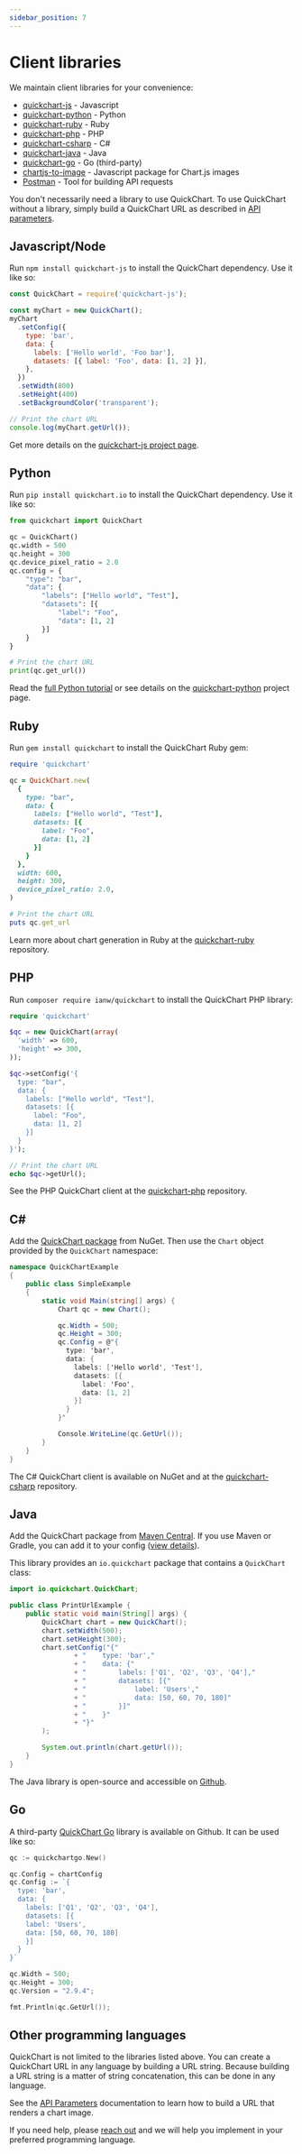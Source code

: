 ```yaml
---
sidebar_position: 7
---
```


# Client libraries

We maintain client libraries for your convenience:

- [quickchart-js](https://github.com/typpo/quickchart-js) - Javascript
- [quickchart-python](https://github.com/typpo/quickchart-python) - Python
- [quickchart-ruby](https://github.com/typpo/quickchart-ruby) - Ruby
- [quickchart-php](https://github.com/typpo/quickchart-php) - PHP
- [quickchart-csharp](https://github.com/typpo/quickchart-csharp) - C#
- [quickchart-java](https://github.com/typpo/quickchart-java) - Java
- [quickchart-go](https://github.com/henomis/quickchart-go) - Go (third-party)
- [chartjs-to-image](https://www.npmjs.com/package/chartjs-to-image) - Javascript package for Chart.js images
- [Postman](https://www.postman.com/speeding-flare-926667/workspace/7385c90d-e985-49fe-8257-90bab6c7823e/request/11849833-67d60b0c-988e-4b1d-baa7-7a95da2aa479) - Tool for building API requests

You don't necessarily need a library to use QuickChart. To use QuickChart without a library, simply build a QuickChart URL as described in [API parameters](/documentation/using-the-api/parameters/).

## Javascript/Node

Run `npm install quickchart-js` to install the QuickChart dependency. Use it like so:

```javascript
const QuickChart = require('quickchart-js');

const myChart = new QuickChart();
myChart
  .setConfig({
    type: 'bar',
    data: {
      labels: ['Hello world', 'Foo bar'],
      datasets: [{ label: 'Foo', data: [1, 2] }],
    },
  })
  .setWidth(800)
  .setHeight(400)
  .setBackgroundColor('transparent');

// Print the chart URL
console.log(myChart.getUrl());
```

Get more details on the [quickchart-js project page](https://github.com/typpo/quickchart-js).

## Python

Run `pip install quickchart.io` to install the QuickChart dependency. Use it like so:

```python
from quickchart import QuickChart

qc = QuickChart()
qc.width = 500
qc.height = 300
qc.device_pixel_ratio = 2.0
qc.config = {
    "type": "bar",
    "data": {
        "labels": ["Hello world", "Test"],
        "datasets": [{
            "label": "Foo",
            "data": [1, 2]
        }]
    }
}

# Print the chart URL
print(qc.get_url())
```

Read the [full Python tutorial](/documentation/python-chart-example/) or see details on the [quickchart-python](https://github.com/typpo/quickchart-python) project page.

## Ruby

Run `gem install quickchart` to install the QuickChart Ruby gem:

```ruby
require 'quickchart'

qc = QuickChart.new(
  {
    type: "bar",
    data: {
      labels: ["Hello world", "Test"],
      datasets: [{
        label: "Foo",
        data: [1, 2]
      }]
    }
  },
  width: 600,
  height: 300,
  device_pixel_ratio: 2.0,
)

# Print the chart URL
puts qc.get_url
```

Learn more about chart generation in Ruby at the [quickchart-ruby](https://github.com/typpo/quickchart-ruby) repository.

## PHP

Run `composer require ianw/quickchart` to install the QuickChart PHP library:

```php
require 'quickchart'

$qc = new QuickChart(array(
  'width' => 600,
  'height' => 300,
));

$qc->setConfig('{
  type: "bar",
  data: {
    labels: ["Hello world", "Test"],
    datasets: [{
      label: "Foo",
      data: [1, 2]
    }]
  }
}');

// Print the chart URL
echo $qc->getUrl();
```

See the PHP QuickChart client at the [quickchart-php](http://github.com/typpo/quickchart-php) repository.

## C#

Add the [QuickChart package](https://www.nuget.org/packages/QuickChart) from NuGet. Then use the `Chart` object provided by the `QuickChart` namespace:

```csharp
namespace QuickChartExample
{
    public class SimpleExample
    {
        static void Main(string[] args) {
            Chart qc = new Chart();

            qc.Width = 500;
            qc.Height = 300;
            qc.Config = @"{
              type: 'bar',
              data: {
                labels: ['Hello world', 'Test'],
                datasets: [{
                  label: 'Foo',
                  data: [1, 2]
                }]
              }
            }"

            Console.WriteLine(qc.GetUrl());
        }
    }
}
```

The C# QuickChart client is available on NuGet and at the [quickchart-csharp](https://github.com/typpo/quickchart-csharp) repository.

## Java

Add the QuickChart package from [Maven Central](https://search.maven.org/search?q=a:QuickChart). If you use Maven or Gradle, you can add it to your config ([view details](https://github.com/typpo/quickchart-java)).

This library provides an `io.quickchart` package that contains a `QuickChart` class:

```java
import io.quickchart.QuickChart;

public class PrintUrlExample {
    public static void main(String[] args) {
        QuickChart chart = new QuickChart();
        chart.setWidth(500);
        chart.setHeight(300);
        chart.setConfig("{"
                + "    type: 'bar',"
                + "    data: {"
                + "        labels: ['Q1', 'Q2', 'Q3', 'Q4'],"
                + "        datasets: [{"
                + "            label: 'Users',"
                + "            data: [50, 60, 70, 180]"
                + "        }]"
                + "    }"
                + "}"
        );

        System.out.println(chart.getUrl());
    }
}
```

The Java library is open-source and accessible on [Github](https://github.com/typpo/quickchart-java).

## Go

A third-party [QuickChart Go](https://github.com/henomis/quickchart-go) library is available on Github. It can be used like so:

```go
qc := quickchartgo.New()

qc.Config = chartConfig
qc.Config := `{
  type: 'bar',
  data: {
    labels: ['Q1', 'Q2', 'Q3', 'Q4'],
    datasets: [{
    label: 'Users',
    data: [50, 60, 70, 180]
    }]
  }
}`

qc.Width = 500;
qc.Height = 300;
qc.Version = "2.9.4";

fmt.Println(qc.GetUrl());
```

## Other programming languages

QuickChart is not limited to the libraries listed above. You can create a QuickChart URL in any language by building a URL string. Because building a URL string is a matter of string concatenation, this can be done in any language.

See the [API Parameters](/documentation/using-the-api/parameters/) documentation to learn how to build a URL that renders a chart image.

If you need help, please [reach out](mailto:support@quickchart.io) and we will help you implement in your preferred programming language.

